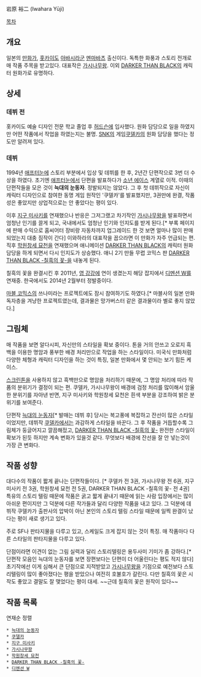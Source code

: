 岩原 裕二 (Iwahara Yūji) 

[[목차]]
== 개요 ==
일본의 [[만화가]], [[홋카이도]] [[아바시라]]군 [[멘마바츠]] 출신이다. 독특한 화풍과 스토리 전개로 매 작품 주목을 받고있다. 대표작은 [[가시나무왕]]. 이외 [[DARKER THAN BLACK]]의 캐릭터 원화가로 유명하다.
== 상세 ==
=== 데뷔 전 ===
홋카이도 예술 디자인 전문 학교 졸업 후 [[허드슨]]에 입사했다. 원화 담당으로 일을 하였지만 어떤 작품에서 작업을 하였는지는 불명. [[SNK]]의 게임[[쿠델카]]의 원화 담당을 했다는 정도만 알려져 있다. 
=== 데뷔 ===
1994년 [[애프터눈]]에 스토리 부분에서 입상 및 데뷔를 한 후, 2년간 단편작으로 3번 더 수상을 하였다. 초기엔 [[애프터눈]]에서 단편을 발표하다가 [[소년 에이스]] 계열로 이적. 이때의 단편작들을 모은 것이 '''늑대의 눈동자'''. 정발되지는 않았다. 
그 후 첫 데뷔작으로 자신이 캐릭터 디자인으로 참여한 동명 게임 원작인 '쿠델카'를 발표했지만, 3권만에 완결, 작품성은 좋았지만 상업적으로는 안 좋았다는 평이 있다. 

이후 [[지구 미사키]]를 연재했으나 반응은 그저그랬고 차기작인 [[가시나무왕]]을 발표하면서 엄청난 인기를 끌게 되고, 국내에서도 엄청난 인기와 인지도를 받게 된다.[* 부록 페이지에 판매 수익으로 홈씨어터 장비랑 자동차까지 업그레이드 한 것 보면 얼마나 많이 판매되었는지 대충 짐작이 간다] 이와하라의 대표작을 꼽으라면 이 만화가 자주 언급되는 편. 직후 [[학원창세 묘천]]을 연재했으며 애니메이션 [[DARKER THAN BLACK]]의 캐릭터 원화 담당을 하게 되면서 다시 인지도가 상승했다. 애니 2기 만들 무렵 코믹스 판 [[DARKER THAN BLACK -칠흑의 꽃-]]을 내놓게 된다. 

칠흑의 꽃을 완결시킨 후 2011년, [[영 강강]]에 연이 생겼는지 해당 잡지에서 [[디멘션 W]]를 연재중. 한국에서도 2014년 2월부터 정발중이다.

[[마블 코믹스]]의 쓰나미라는 프로젝트에도 잠시 참여하기도 하였다.[* 마블사의 일본 만화 독자층을 겨냥한 프로젝트였는데, 결과물은 망가버스터 같은 결과물이라 별로 좋지 않았다.]

== 그림체 ==
매 작품을 보면 알다시피, 자신만의 스타일을 확보 중이다. 톤을 거의 안쓰고 오로지 흑백을 이용한 명암과 풍부한 배경 처리만으로 작업을 하는 스타일이다. 미국식 만화처럼 다양한 체형과 캐릭터 디자인을 하는 것이 특징, 일본 만화에서 몇 안되는 보기 힘든 케이스.

[[스크린톤]]을 사용하지 않고 흑백만으로 명암을 처리하기 때문에, 그 명암 처리에 따라 작품의 분위기가 결정이 되는 편. 쿠델카, 가시나무왕이 배경에 검정 처리를 많이해서 암울한 분위기를 자아낸 반면, 지구 미사키와 학원창세 묘천은 흰색 부분을 강조하여 밝은 분위기를 보여준다.

단편작 [[늑대의 눈동자]][* 발매는 데뷔 후] 당시는 복고풍에 복잡하고 잔선이 많은 스타일이었지만, 데뷔작 [[쿠델카]]에서는 과감하게 스타일을 바꾼다. 그 후 작품을 거듭할수록 그림체가 둥글어지고 깔끔해젔고, [[DARKER THAN BLACK -칠흑의 꽃-]] 완전한 스타일이 확보가 된듯 하지만 계속 변화가 있을것 같다. 무엇보다 배경에 잔선을 잘 안 넣는것이 가장 큰 변화다.

== 작품 성향 ==
대다수의 작품이 짧게 끝나는 단편작들이다. [* 쿠델카 전 3권, 가시나무왕 전 6권, 지구 미사키 전 3권, 학원창세 묘천 전 5권, DARKER THAN BLACK -칠흑의 꽃- 전 4권] 특유의 스토리 텔링 때문에 작품은 굵고 짧게 끝내기 때문에 읽는 사람 입장에서는 많이 아쉬운 편이지만 그 덕분에 다른 작가들과 달리 다양한 작품을 내고 있다. 그 덕분에 데뷔작 쿠델카가 출판사의 압박이 아닌 본인의 스토리 텔링 스타일 때문에 일찍 완결이 났다는 평이 새로 생기고 있다.

주로 SF나 판타지물을 다루고 있고, 스케일도 크게 잡지 않는 것이 특징. 매 작품마다 다른 스타일의 판타지물을 다루고 있다.

단점이라면 이견이 없는 그림 실력과 달리 스토리텔링은 용두사미 기미가 좀 강하다.[* 단편작 모음인 늑대의 눈동자를 보면 장편보다는 단편이 더 어울린다는 평도 적지 않다] 초기작에선 이게 심해서 큰 단점으로 지적받았고 [[가시나무왕]]을 기점으로 예전보다 스토리텔링이 많이 좋아졌다는 평을 받았으나 여전히 호불호가 갈린다. 다만 칠흑의 꽃은 시작도 좋았고 결말도 잘 맺었다는 평이 대세. ~~근데 칠흑의 꽃은 원작이 있다~~
== 작품 목록 ==
연재순 정렬
 * [[늑대의 눈동자]]
 * [[쿠델카]]
 * [[지구 미사키]]
 * [[가시나무왕]]
 * [[학원창세 묘천]]
 * [[DARKER THAN BLACK -칠흑의 꽃-]]
 * [[디멘션 W]]
